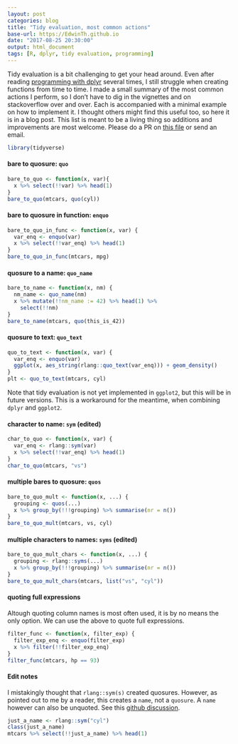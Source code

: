 ```yaml
---
layout: post
categories: blog
title: "Tidy evaluation, most common actions"
base-url: https://EdwinTh.github.io
date: "2017-08-25 20:30:00"
output: html_document
tags: [R, dplyr, tidy evaluation, programming]
---
```


Tidy evaluation is a bit challenging to get your head around. Even after reading [programming with dplyr](https://cran.r-project.org/web/packages/dplyr/vignettes/programming.html) several times, I still struggle when creating functions from time to time. I made a small summary of the most common actions I perform, so I don't have to dig in the vignettes and on stackoverflow over and over. Each is accompanied with a minimal example on how to implement it. I thought others might find this useful too, so here it is in a blog post. This list is meant to be a living thing so additions and improvements are most welcome. Please do a PR on [this file](https://github.com/EdwinTh/EdwinTh.github.io/tree/master/_source/2017-08-24-dplyr-recipes.Rmd) or send an email.

```r
library(tidyverse)
```
#### bare to quosure: `quo`
```r
bare_to_quo <- function(x, var){
  x %>% select(!!var) %>% head(1)
}
bare_to_quo(mtcars, quo(cyl))
```

#### bare to quosure in function: `enquo`
```r
bare_to_quo_in_func <- function(x, var) {
  var_enq <- enquo(var)
  x %>% select(!!var_enq) %>% head(1)
}
bare_to_quo_in_func(mtcars, mpg)
```

#### quosure to a name: `quo_name`
```r
bare_to_name <- function(x, nm) {
  nm_name <- quo_name(nm)
  x %>% mutate(!!nm_name := 42) %>% head(1) %>% 
    select(!!nm)
}
bare_to_name(mtcars, quo(this_is_42))
```

#### quosure to text: `quo_text`
```r
quo_to_text <- function(x, var) {
  var_enq <- enquo(var)
  ggplot(x, aes_string(rlang::quo_text(var_enq))) + geom_density()
}
plt <- quo_to_text(mtcars, cyl)
```

Note that tidy evaluation is not yet implemented in `ggplot2`, but this will be in future versions. This is a workaround for the meantime, when combining `dplyr` and `ggplot2`.

#### character to name: `sym` (edited)

```r
char_to_quo <- function(x, var) {
  var_enq <- rlang::sym(var)
  x %>% select(!!var_enq) %>% head(1)
}
char_to_quo(mtcars, "vs")
```

#### multiple bares to quosure: `quos`
```r
bare_to_quo_mult <- function(x, ...) {
  grouping <- quos(...)
  x %>% group_by(!!!grouping) %>% summarise(nr = n())
}
bare_to_quo_mult(mtcars, vs, cyl)
```

#### multiple characters to names: `syms` (edited)
```r
bare_to_quo_mult_chars <- function(x, ...) {
  grouping <- rlang::syms(...)
  x %>% group_by(!!!grouping) %>% summarise(nr = n())
}
bare_to_quo_mult_chars(mtcars, list("vs", "cyl"))
```

#### quoting full expressions

Altough quoting column names is most often used, it is by no means the only option. We can use the above to quote full expressions.

```r
filter_func <- function(x, filter_exp) {
  filter_exp_enq <- enquo(filter_exp)
  x %>% filter(!!filter_exp_enq)
}
filter_func(mtcars, hp == 93)
```

#### Edit notes

I mistakingly thought that `rlang::sym(s)` created quosures. However, as pointed out to me by a reader, this creates a `name`, not a `quosure`. A `name` however can also be unquoted. See this [github discussion](https://github.com/tidyverse/rlang/issues/116).

```r
just_a_name <- rlang::sym("cyl")
class(just_a_name)
mtcars %>% select(!!just_a_name) %>% head(1)
```


